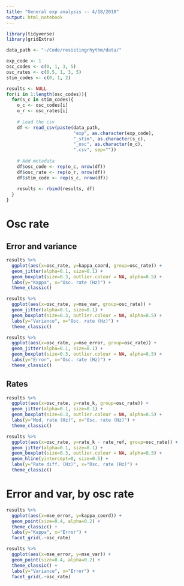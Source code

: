 ```yaml
---
title: "General exp analysis -- 4/18/2018"
output: html_notebook
---
```


```r
library(tidyverse)
library(gridExtra)

data_path <- "~/Code/resistingrhythm/data/"
```

```r
exp_code <- 1
osc_codes <- c(0, 1, 3, 5)
osc_rates <- c(0.5, 1, 3, 5)
stim_codes <- c(0, 1, 2)

results <- NULL
for(i in 1:length(osc_codes)){
  for(s_c in stim_codes){
    o_c <- osc_codes[i]
    o_r <- osc_rates[i]
    
    # Load the csv
    df <- read_csv(paste(data_path, 
                         "exp", as.character(exp_code), 
                         "_stim", as.character(s_c), 
                         "_osc", as.character(o_c),
                         ".csv", sep=""))
    
    # Add metadata
    df$osc_code <- rep(o_c, nrow(df))
    df$osc_rate <- rep(o_r, nrow(df))
    df$stim_code <- rep(s_c, nrow(df))
    
    results <- rbind(results, df)
  }
}
```

# Osc rate 
## Error and variance

```r
results %>% 
  ggplot(aes(x=osc_rate, y=kappa_coord, group=osc_rate)) +
  geom_jitter(alpha=0.1, size=0.1) +
  geom_boxplot(size=0.3, outlier.colour = NA, alpha=0.5) +
  labs(y="Kappa", x="Osc. rate (Hz)") +
  theme_classic() 
```

```r
results %>% 
  ggplot(aes(x=osc_rate, y=mse_var, group=osc_rate)) +
  geom_jitter(alpha=0.1, size=0.1) +
  geom_boxplot(size=0.3, outlier.colour = NA, alpha=0.5) +
  labs(y="Variance", x="Osc. rate (Hz)") +
  theme_classic() 
```

```r
results %>% 
  ggplot(aes(x=osc_rate, y=mse_error, group=osc_rate)) +
  geom_jitter(alpha=0.1, size=0.1) +
  geom_boxplot(size=0.3, outlier.colour = NA, alpha=0.5) +
  labs(y="Error", x="Osc. rate (Hz)") +
  theme_classic() 
```

## Rates 

```r
results %>% 
  ggplot(aes(x=osc_rate, y=rate_k, group=osc_rate)) +
  geom_jitter(alpha=0.1, size=0.1) +
  geom_boxplot(size=0.3, outlier.colour = NA, alpha=0.5) +
  labs(y="Mod. rate (Hz)", x="Osc. rate (Hz)") +
  theme_classic() 
```

```r
results %>% 
  ggplot(aes(x=osc_rate, y=rate_k - rate_ref, group=osc_rate)) +
  geom_jitter(alpha=0.1, size=0.1) +
  geom_boxplot(size=0.3, outlier.colour = NA, alpha=0.5) +
  geom_hline(yintercept=0, size=0.5) +
  labs(y="Rate diff. (Hz)", x="Osc. rate (Hz)") +
  theme_classic() 
```

# Error and var, by osc rate

```r
results %>% 
  ggplot(aes(x=mse_error, y=kappa_coord)) +
  geom_point(size=0.4, alpha=0.2) + 
  theme_classic() + 
  labs(y="Kappa", x="Error") +
  facet_grid(.~osc_rate)
```

```r
results %>% 
  ggplot(aes(x=mse_error, y=mse_var)) +
  geom_point(size=0.4, alpha=0.2) + 
  theme_classic() + 
  labs(y="Variance", x="Error") +
  facet_grid(.~osc_rate)
```